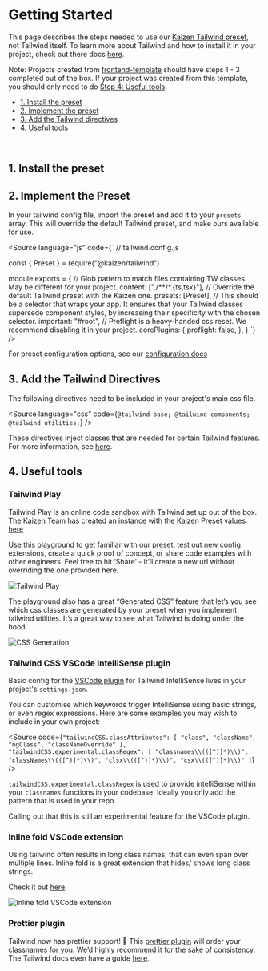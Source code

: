 
<Meta title="Systems/Tailwind/Getting Started" />

# Getting Started

This page describes the steps needed to use our [Kaizen Tailwind preset](https://github.com/cultureamp/kaizen-design-system/tree/main/packages/tailwind), not Tailwind itself.
To learn more about Tailwind and how to install it in your project, check out there docs [here](https://tailwindcss.com/docs/installation).

Note: Projects created from [frontend-template](https://github.com/cultureamp/frontend-template) should have steps 1 - 3 completed out of the box.
If your project was created from this template, you should only need to do [Step 4: Useful tools](#4-useful-tools).

- [1. Install the preset](#1-install-the-preset)
- [2. Implement the preset](#2-implement-the-preset)
- [3. Add the Tailwind directives](#3-add-the-tailwind-directives)
- [4. Useful tools](#4-useful-tools)

<br/>

## 1. Install the preset

<Source
  language="bash"
  code="yarn add -D @kaizen/tailwind"
/>

## 2. Implement the Preset

In your tailwind config file, import the preset and add it to your `presets` array.
This will override the default Tailwind preset, and make ours available for use.

<Source
  language="js"
  code={`
// tailwind.config.js

const { Preset } = require("@kaizen/tailwind")

module.exports = {
  // Glob pattern to match files containing TW classes. May be different for your project.
  content: ["./**/*.{ts,tsx}"],
  // Override the default Tailwind preset with the Kaizen one.
  presets: [Preset],
  // This should be a selector that wraps your app. It ensures that your Tailwind classes supersede component styles, by increasing their specificity with the chosen selector.
  important: "#root",
  // Preflight is a heavy-handed css reset. We recommend disabling it in your project.
  corePlugins: {
    preflight: false,
  },
}
  `}
/>

For preset configuration options, see our [configuration docs](/story/systems-tailwind-configuration--page)

## 3. Add the Tailwind Directives

The following directives need to be included in your project's main css file.

<Source
  language="css"
  code={`
@tailwind base;
@tailwind components;
@tailwind utilities;
  `}
/>

These directives inject classes that are needed for certain Tailwind features.
For more information, see [here](https://tailwindcss.com/docs/functions-and-directives).

## 4. Useful tools

### Tailwind Play

Tailwind Play is an online code sandbox with Tailwind set up out of the box. The Kaizen Team has created an instance with the Kaizen Preset values [here](https://play.tailwindcss.com/OUogvUgXQR)

Use this playground to get familiar with our preset, test out new config extensions, create a quick proof of concept, or share code examples with other engineers. Feel free to hit ‘Share’ - it’ll create a new url without overriding the one provided here.

<img src={TailwindPlay} alt="Tailwind Play" />

The playground also has a great “Generated CSS” feature that let’s you see which css classes are generated by your preset when you implement tailwind utilities. It’s a great way to see what Tailwind is doing under the hood.

<div className="flex justify-center">
  <img src={CssGeneration} alt="CSS Generation" />
</div>

### Tailwind CSS VSCode IntelliSense plugin

Basic config for the [VSCode plugin](https://marketplace.visualstudio.com/items?itemName=bradlc.vscode-tailwindcss) for Tailwind IntelliSense lives in your project's `settings.json`.

You can customise which keywords trigger IntelliSense using basic strings, or even regex expressions.
Here are some examples you may wish to include in your own project:

<Source
  code={`
"tailwindCSS.classAttributes": [
  "class",
  "className",
  "ngClass",
  "classNameOverride"
],
"tailwindCSS.experimental.classRegex": [
  "classnames\\(([^)]*)\\)",
  "classNames\\(([^)]*)\\)",
  "clsx\\(([^)]*)\\)",
  "csx\\(([^)]*)\\)"
]
  `}
/>

`tailwindCSS.experimental.classRegex` is used to provide intelliSense within your `classnames` functions in your codebase.
Ideally you only add the pattern that is used in your repo.

Calling out that this is still an experimental feature for the VSCode plugin.

### Inline fold VSCode extension
Using tailwind often results in long class names, that can even span over multiple lines.
Inline fold is a great extension that hides/ shows long class strings.

Check it out [here](https://marketplace.visualstudio.com/items?itemName=moalamri.inline-fold):


<div className="flex justify-center">
  <img src={InlineFold} alt="Inline fold VSCode extension" />
</div>

### Prettier plugin

Tailwind now has prettier support! 🎉 This [prettier plugin](https://github.com/tailwindlabs/prettier-plugin-tailwindcss) will order your classnames for you.
We’d highly recommend it for the sake of consistency. The Tailwind docs even have a guide [here](https://tailwindcss.com/blog/automatic-class-sorting-with-prettier).
